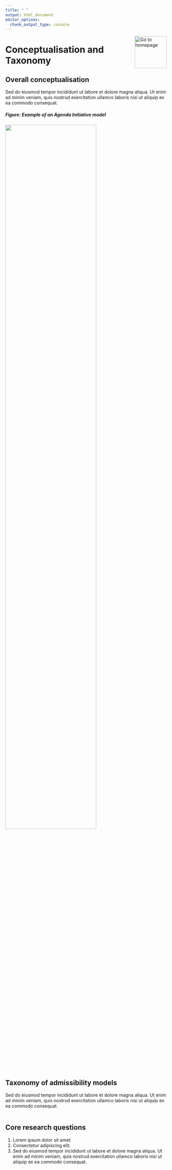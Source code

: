 ```yaml
---
title: " "
output: html_document
editor_options: 
  chunk_output_type: console
---
```


[<img align="right" alt="Go to homepage" width="100px" src="https://fmendez72.github.io/lidd/images/lidd2.png" />](https://fmendez72.github.io/lidd/images/lidd2.png)

# Conceptualisation and Taxonomy

## Overall conceptualisation
Sed do eiusmod tempor incididunt ut labore et dolore magna aliqua. Ut enim ad minim veniam, quis nostrud exercitation ullamco laboris nisi ut aliquip ex ea commodo consequat.

##### Figure: Example of an Agenda Initiative model
<img src="https://fmendez72.github.io/lidd/images/rejection_figure.png" width=75% height=75%>
<br/><br/>


## Taxonomy of admissibility models
Sed do eiusmod tempor incididunt ut labore et dolore magna aliqua. Ut enim ad minim veniam, quis nostrud exercitation ullamco laboris nisi ut aliquip ex ea commodo consequat.
<br/><br/>

## Core research questions
1. Lorem ipsum dolor sit amet  
2. Consectetur adipiscing elit. 
3. Sed do eiusmod tempor incididunt ut labore et dolore magna aliqua. Ut enim ad minim veniam, quis nostrud exercitation ullamco laboris nisi ut aliquip ex ea commodo consequat.  
<br/><br/>



